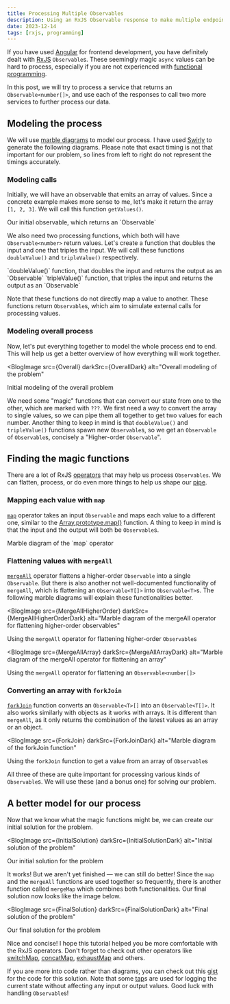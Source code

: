 ```yaml
---
title: Processing Multiple Observables
description: Using an RxJS Observable response to make multiple endpoint calls.
date: 2023-12-14
tags: [rxjs, programming]
---
```



If you have used [Angular](https://angular.dev) for frontend development, you have definitely dealt with [RxJS](https://rxjs.dev) `Observable`s. These seemingly magic `async` values can be hard to process, especially if you are not experienced with [functional programming](https://www.geeksforgeeks.org/functional-programming-paradigm/).

In this post, we will try to process a service that returns an `Observable<number[]>`, and use each of the responses to call two more services to further process our data.

## Modeling the process

We will use [marble diagrams](https://rxjs.dev/guide/operators#marble-diagrams) to model our process. I have used [Swirly](https://swirly.dev) to generate the following diagrams. Please note that exact timing is not that important for our problem, so lines from left to right do not represent the timings accurately.

### Modeling calls

Initially, we will have an observable that emits an array of values. Since a concrete example makes more sense to me, let's make it return the array `[1, 2, 3]`. We will call this function `getValues()`.

<BlogImage src={GetValues} darkSrc={GetValuesDark} alt="Observable that emits an array">
    Our initial observable, which returns an `Observable<number[]>`
</BlogImage>

We also need two processing functions, which both will have `Observable<number>` return values. Let's create a function that doubles the input and one that triples the input. We will call these functions `doubleValue()` and `tripleValue()` respectively.

<BlogImage src={DoubleValue} darkSrc={DoubleValueDark} alt="Function that outputs double of the input as an observable">
    `doubleValue()` function, that doubles the input and returns the output as an `Observable<number>`
</BlogImage>

<BlogImage src={TripleValue} darkSrc={TripleValueDark} alt="Function that outputs triple of the input as an observable">
    `tripleValue()` function, that triples the input and returns the output as an `Observable<number>`
</BlogImage>

Note that these functions do not directly map a value to another. These functions return `Observable`s, which aim to simulate external calls for processing values.

### Modeling overall process

Now, let's put everything together to model the whole process end to end. This will help us get a better overview of how everything will work together.

<BlogImage
  src={Overall}
  darkSrc={OverallDark}
  alt="Overall modeling of the problem"
>
  Initial modeling of the overall problem
</BlogImage>

We need some "magic" functions that can convert our state from one to the other, which are marked with `???`. We first need a way to convert the array to single values, so we can pipe them all together to get two values for each number. Another thing to keep in mind is that `doubleValue()` and `tripleValue()` functions spawn new `Observable`s, so we get an `Observable` of `Observable`s, concisely a "Higher-order `Observable`".

## Finding the magic functions

There are a lot of RxJS [operators](https://rxjs.dev/guide/operators) that may help us process `Observables`. We can flatten, process, or do even more things to help us shape our [pipe](https://rxjs.dev/guide/operators#piping).

### Mapping each value with `map`

[`map`](https://rxjs.dev/api/operators/map) operator takes an input `Observable` and maps each value to a different one, similar to the [Array.prototype.map()](https://developer.mozilla.org/en-US/docs/Web/JavaScript/Reference/Global_Objects/Array/map) function. A thing to keep in mind is that the input and the output will both be `Observable`s.

<BlogImage src={Map} darkSrc={MapDark} alt="Marble diagram of the map operator">
  Marble diagram of the `map` operator
</BlogImage>

### Flattening values with `mergeAll`

[`mergeAll`](https://rxjs.dev/api/operators/mergeAll) operator flattens a higher-order `Observable` into a single `Observable`. But there is also another not well-documented functionality of `mergeAll`, which is flattening an `Observable<T[]>` into `Observable<T>`s. The following marble diagrams will explain these functionalities better.

<BlogImage
  src={MergeAllHigherOrder}
  darkSrc={MergeAllHigherOrderDark}
  alt="Marble diagram of the mergeAll operator for flattening higher-order observables"
>
  Using the `mergeAll` operator for flattening higher-order `Observable`s
</BlogImage>

<BlogImage
  src={MergeAllArray}
  darkSrc={MergeAllArrayDark}
  alt="Marble diagram of the mergeAll operator for flattening an array"
>
  Using the `mergeAll` operator for flattening an `Observable<number[]>`
</BlogImage>

### Converting an array with `forkJoin`

[`forkJoin`](https://rxjs.dev/api/index/function/forkJoin) function converts an `Observable<T>[]` into an `Observable<T[]>`. It also works similarly with objects as it works with arrays. It is different than `mergeAll`, as it only returns the combination of the latest values as an array or an object.

<BlogImage
  src={ForkJoin}
  darkSrc={ForkJoinDark}
  alt="Marble diagram of the forkJoin function"
>
  Using the `forkJoin` function to get a value from an array of `Observable`s
</BlogImage>

All three of these are quite important for processing various kinds of `Observable`s. We will use these (and a bonus one) for solving our problem.

## A better model for our process

Now that we know what the magic functions might be, we can create our initial solution for the problem.

<BlogImage
  src={InitialSolution}
  darkSrc={InitialSolutionDark}
  alt="Initial solution of the problem"
>
  Our initial solution for the problem
</BlogImage>

It works! But we aren't yet finished &mdash; we can still do better! Since the `map` and the `mergeAll` functions are used together so frequently, there is another function called `mergeMap` which combines both functionalities. Our final solution now looks like the image below.

<BlogImage
  src={FinalSolution}
  darkSrc={FinalSolutionDark}
  alt="Final solution of the problem"
>
  Our final solution for the problem
</BlogImage>

Nice and concise! I hope this tutorial helped you be more comfortable with the RxJS operators. Don't forget to check out other operators like [switchMap](https://rxjs.dev/api/operators/switchMap), [concatMap](https://rxjs.dev/api/operators/concatMap), [exhaustMap](https://rxjs.dev/api/operators/exhaustMap) and others.

If you are more into code rather than diagrams, you can check out this [gist](https://gist.github.com/altugbakan/fab95c10ad0164782177fdaaf226aaeb) for the code for this solution. Note that some [tap](https://rxjs.dev/api/operators/tap)s are used for logging the current state without affecting any input or output values. Good luck with handling `Observable`s!
